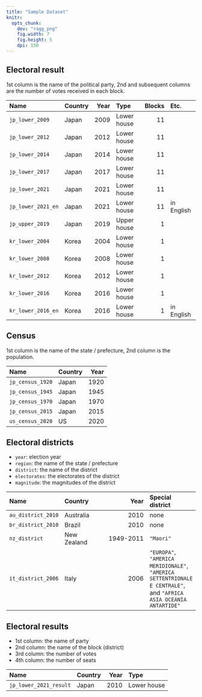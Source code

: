 ```yaml
---
title: "Sample Dataset"
knitr: 
  opts_chunk: 
    dev: "ragg_png"
    fig.width: 7
    fig.height: 5
    dpi: 150
---
```


## Electoral result

1st column is the name of the political party, 2nd and subsequent columns are the number of votes received in each block.

|Name|Country|Year|Type|Blocks|Etc.|
|:---|:---|---:|:---|---:|:---|
|`jp_lower_2009`|Japan|2009|Lower house|11||
|`jp_lower_2012`|Japan|2012|Lower house|11||
|`jp_lower_2014`|Japan|2014|Lower house|11||
|`jp_lower_2017`|Japan|2017|Lower house|11||
|`jp_lower_2021`|Japan|2021|Lower house|11||
|`jp_lower_2021_en`|Japan|2021|Lower house|11|in English|
|`jp_upper_2019`|Japan|2019|Upper house|1||
|`kr_lower_2004`|Korea|2004|Lower house|1||
|`kr_lower_2008`|Korea|2008|Lower house|1||
|`kr_lower_2012`|Korea|2012|Lower house|1||
|`kr_lower_2016`|Korea|2016|Lower house|1||
|`kr_lower_2016_en`|Korea|2016|Lower house|1|in English|

## Census

1st column is the name of the state / prefecture, 2nd column is the population.

|Name|Country|Year|
|:---|:---|---:|
|`jp_census_1920`|Japan|1920|
|`jp_census_1945`|Japan|1945|
|`jp_census_1970`|Japan|1970|
|`jp_census_2015`|Japan|2015|
|`us_census_2020`|US|2020|

## Electoral districts

* `year`: election year
* `region`: the name of the state / prefecture
* `district`: the name of the district
* `electorates`: the electorates of the district
* `magnitude`: the magnitudes of the district

|Name|Country|Year|Special district|
|:---|:---|---:|:---|
|`au_district_2010`|Australia|2010|none|
|`br_district_2010`|Brazil|2010|none|
|`nz_district`|New Zealand|1949-2011|`"Maori"`|
|`it_district_2006`|Italy|2006|`"EUROPA"`, `"AMERICA MERIDIONALE"`, `"AMERICA SETTENTRIONALE E CENTRALE"`, and `"AFRICA ASIA OCEANIA ANTARTIDE"`|

## Electoral results

* 1st column: the name of party
* 2nd column: the name of the block (district)
* 3rd column: the number of votes
* 4th column: the number of seats

|Name|Country|Year|Type|
|:---|:---|---:|:---|
|`jp_lower_2021_result`|Japan|2010|Lower house|
